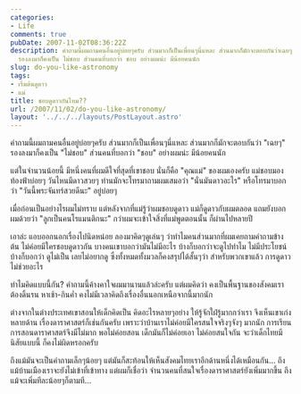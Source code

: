 ```yaml
---
categories:
- Life
comments: true
pubDate: 2007-11-02T08:36:22Z
description: คำถามนี้ผมถามคนอื่นอยู่บ่อยๆครับ ส่วนมากก็เป็นเพื่อนๆนี่แหละ ส่วนมากก็มักจะตอบกันว่าเฉยๆ
  รองลงมาก็คงเป็น ไม่ชอบ ส่วนคนที่บอกว่า ชอบ อย่างผมน่ะ มีน้อยคนนัก
slug: do-you-like-astronomy
tags:
- เริ่มต้นดูดาว
- แม่
title: ชอบดูดาวกันไหม??
url: /2007/11/02/do-you-like-astronomy/
layout: '../../../layouts/PostLayout.astro'
---
```


คำถามนี้ผมถามคนอื่นอยู่บ่อยๆครับ ส่วนมากก็เป็นเพื่อนๆนี่แหละ ส่วนมากก็มักจะตอบกันว่า "เฉยๆ" รองลงมาก็คงเป็น "ไม่ชอบ" ส่วนคนที่บอกว่า "ชอบ" อย่างผมน่ะ มีน้อยคนนัก

แต่ในจำนวนน้อยนี้ มีหนึ่งคนที่ผมดีใจที่สุดที่เขาชอบ นั่นก็คือ "คุณแม่" ของผมเองครับ แม่ชอบมองท้องฟ้าบ่อยๆ วันไหนมีดาวสวยๆ ท่านมักจะโทรมาถามผมเสมอว่า "นั่นมันดาวอะไร" หรือโทรมาบอกว่า "วันนี้พระจันทร์สวยดีนะ" อยู่บ่อยๆ

เมื่อก่อนเป็นอย่างไรผมไม่ทราบ แต่หลังจากที่แม่รู้ว่าผมชอบดูดาว แม่ก็ดูดาวกับผมตลอด แถมยังบอกผมด้วยว่า "ลูกเป็นคนโรแมนติกนะ"
กว่าผมจะเข้าใจสิ่งที่แม่พูดตอนนั้น ก็ผ่านไปหลายปี

เอาล่ะ แอบออกนอกเรื่องไปนิดหน่อย ลองมาคิดๆดูเล่นๆ ว่าทำไมคนส่วนมากที่ผมเคยถามคำถามข้างต้น ไม่ค่อยมีใครชอบดูดาวกัน บางคนเขาบอกว่ามันไม่มีอะไร บ้างก็บอกว่าจะดูไปทำไม ไม่มีประโยชน์ บ้างก็บอกว่า ดูไม่เป็น เลยไม่อยากดู ซึ่งทั้งหมดทั้งมวลก็คงสรุปได้สั้นๆว่า สำหรับพวกเขาแล้ว การดูดาวไม่ช่วยอะไร

ทำไมคิดแบบนี้กัน? คำถามนี้ค้างคาใจผมมานานแล้วล่ะครับ แต่ผมคิดว่า คงเป็นพื้นฐานของสังคมเรา ต้องดิ้นรน หาเช้า-กินค่ำ คงไม่มีเวลาคิดถึงเรื่องอื่นนอกเหนือจากนี้มากนัก

ต่างจากในต่างประเทศเขาสอนให้เด็กคิดเป็น คิดอะไรหลายๆอย่าง ให้รู้จักใฝ่รู้มากกว่าเรา จึงเห็นเขาเก่งหลายด้าน เรื่องดาราศาสตร์ก็เช่นกันครับ เพราะว่าบ้านเราไม่ค่อยมีใครสนใจจริงๆจังๆ มากนัก การเรียนการสอนดาราศาสตร์จึงมีไม่มาก พอไม่ค่อยสอน เด็กมันก็ไม่ค่อยเอา ไม่ค่อยสนใจกัน จะว่าเด็กไทยมีนิสัยแบบนี้ ก็คงไม่ผิดหรอกครับ

ถึงแม้มันจะเป็นคำถามเล็กๆน้อยๆ แต่มันก็สะท้อนให้เห็นสังคมไทยเราอีกด้านหนึ่งได้เหมือนกัน... ถึงแม้บ้านเมืองเราจะยังไม่เข้าที่เข้าทาง แต่ผมก็เชื่อว่า จำนวนคนที่สนใจเรื่องดาราศาสตร์ยังเพิ่มมากขึ้น ถึงแม้จะเพิ่มทีละน้อยๆก็ตามที...
